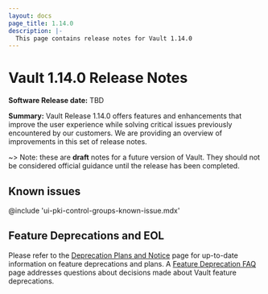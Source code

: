 ```yaml
---
layout: docs
page_title: 1.14.0
description: |-
  This page contains release notes for Vault 1.14.0
---
```


# Vault 1.14.0 Release Notes

**Software Release date:** TBD

**Summary:** Vault Release 1.14.0 offers features and enhancements that improve
the user experience while solving critical  issues previously encountered by our
customers. We are providing an overview  of improvements in this set of  release
notes.

~> Note: these are **draft** notes for a future version of Vault. They should not be considered
official guidance until the release has been completed.

## Known issues

@include 'ui-pki-control-groups-known-issue.mdx'

## Feature Deprecations and EOL

Please refer to the [Deprecation Plans and Notice](/vault/docs/deprecation) page
for up-to-date information on feature deprecations and plans. A [Feature
Deprecation FAQ](/vault/docs/deprecation/faq) page addresses questions about
decisions made about Vault feature deprecations.
